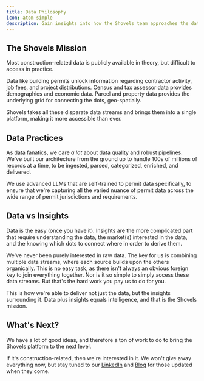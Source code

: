 ```yaml
---
title: Data Philosophy
icon: atom-simple
description: Gain insights into how the Shovels team approaches the data in our platform.
---
```


## The Shovels Mission

Most construction-related data is publicly available in theory, but difficult to access in practice. 

Data like building permits unlock information regarding contractor activity, job fees, and project distributions. Census and tax assessor data provides demographics and economic data. Parcel and property data provides the underlying grid for connecting the dots, geo-spatially. 

Shovels takes all these disparate data streams and brings them into a single platform, making it more accessible than ever.

## Data Practices

As data fanatics, we care *a lot* about data quality and robust pipelines. We've built our architecture from the ground up to handle 100s of millions of records at a time, to be ingested, parsed, categorized, enriched, and delivered. 

We use advanced LLMs that are self-trained to permit data specifically, to ensure that we're capturing all the varied nuance of permit data across the wide range of permit jurisdictions and requirements. 

## Data vs Insights

Data is the easy (once you have it). Insights are the more complicated part that require understanding the data, the market(s) interested in the data, and the knowing which dots to connect where in order to derive them. 

We've never been purely interested in raw data. The key for us is combining multiple data streams, where each source builds upon the others organically. This is no easy task, as there isn't always an obvious foreign key to join everything together. Nor is it so simple to simply access these data streams. But that's the hard work you pay us to do for you. 

This is how we're able to deliver not just the data, but the insights surrounding it. Data plus insights equals intelligence, and that is the Shovels mission.

## What's Next?

We have a lot of good ideas, and therefore a ton of work to do to bring the Shovels platform to the next level.

If it's construction-related, then we're interested in it. We won't give away everything now, but stay tuned to our [LinkedIn](https://www.linkedin.com/company/shovels) and [Blog](https://shovels.ai/blog) for those updated when they come.  
